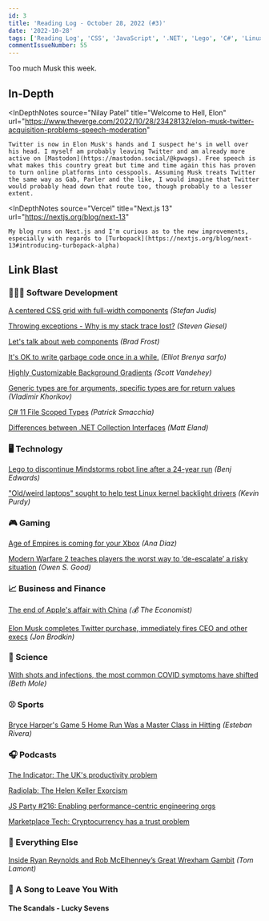 ```yaml
---
id: 3
title: 'Reading Log - October 28, 2022 (#3)'
date: '2022-10-28'
tags: ['Reading Log', 'CSS', 'JavaScript', '.NET', 'Lego', 'C#', 'Linux', 'Development', 'Next.js', 'Twitter', 'COVID']
commentIssueNumber: 55
---
```


Too much Musk this week.

## In-Depth

<InDepthNotes
    source="Nilay Patel"
    title="Welcome to Hell, Elon"
    url="https://www.theverge.com/2022/10/28/23428132/elon-musk-twitter-acquisition-problems-speech-moderation"
>
    Twitter is now in Elon Musk's hands and I suspect he's in well over his head. I myself am probably leaving Twitter and am already more active on [Mastodon](https://mastodon.social/@kpwags). Free speech is what makes this country great but time and time again this has proven to turn online platforms into cesspools. Assuming Musk treats Twitter the same way as Gab, Parler and the like, I would imagine that Twitter would probably head down that route too, though probably to a lesser extent.
</InDepthNotes>

<InDepthNotes
    source="Vercel"
    title="Next.js 13"
    url="https://nextjs.org/blog/next-13"
>
    My blog runs on Next.js and I'm curious as to the new improvements, especially with regards to [Turbopack](https://nextjs.org/blog/next-13#introducing-turbopack-alpha)
</InDepthNotes>

## Link Blast

<h3 className="text">👨🏼‍💻 Software Development</h3>

[A centered CSS grid with full-width components](https://www.stefanjudis.com/snippets/a-centered-css-grid-with-full-width-components/) *(Stefan Judis)*

[Throwing exceptions - Why is my stack trace lost?](https://steven-giesel.com/blogPost/bc82fda9-eb47-47bd-850b-9d115a59a571) *(Steven Giesel)*

[Let's talk about web components](https://bradfrost.com/blog/post/lets-talk-about-web-components/) *(Brad Frost)*

[It's OK to write garbage code once in a while.](https://dev.to/elliot_brenyasarfo_18749/its-ok-to-write-garbage-code-once-in-a-while-3bjp) *(Elliot Brenya sarfo)*

[Highly Customizable Background Gradients](https://cloudfour.com/thinks/highly-customizable-background-gradients/) *(Scott Vandehey)*

[Generic types are for arguments, specific types are for return values](https://enterprisecraftsmanship.com/posts/generic-types-arguments-specific-types-return-values/) *(Vladimir Khorikov)*

[C# 11 File Scoped Types](https://blog.ndepend.com/c-11-file-scoped-types/) *(Patrick Smacchia)*

[Differences between .NET Collection Interfaces](https://dev.to/integerman/differences-between-net-collection-interfaces-g3i) *(Matt Eland)*

<h3 className="text">🖥 Technology</h3>

[Lego to discontinue Mindstorms robot line after a 24-year run](https://arstechnica.com/gadgets/2022/10/lego-to-discontinue-mindstorms-robot-line-after-a-24-year-run/) *(Benj Edwards)*

["Old/weird laptops" sought to help test Linux kernel backlight drivers](https://arstechnica.com/gadgets/2022/10/linux-kernel-needs-your-help-testing-backlight-drivers-on-old-weird-laptops/) *(Kevin Purdy)*

<h3 className="text">🎮 Gaming</h3>

[Age of Empires is coming for your Xbox](https://www.polygon.com/23423466/age-of-empires-definitive-edition-xbox-console-release-date) *(Ana Diaz)*

[Modern Warfare 2 teaches players the worst way to ‘de-escalate’ a risky situation](https://www.polygon.com/23423009/call-of-duty-modern-warfare-2-de-escalation-trailer-park-press-f) *(Owen S. Good)*

<h3 className="text">📈 Business and Finance</h3>

[The end of Apple's affair with China](https://www.economist.com/business/2022/10/24/the-end-of-apples-affair-with-china) *(💰 The Economist)*

[Elon Musk completes Twitter purchase, immediately fires CEO and other execs](https://arstechnica.com/tech-policy/2022/10/elon-musk-completes-twitter-purchase-immediately-fires-ceo-and-other-execs/) *(Jon Brodkin)*

<h3 className="text">🔬 Science</h3>

[With shots and infections, the most common COVID symptoms have shifted](https://arstechnica.com/science/2022/10/top-covid-symptoms-shift-from-fever-cough-to-sore-throat-stuffy-nose/) *(Beth Mole)*

<h3 className="text">⚾ Sports</h3>

[Bryce Harper's Game 5 Home Run Was a Master Class in Hitting](https://blogs.fangraphs.com/bryce-harpers-game-5-home-run-was-a-master-class-in-hitting/) *(Esteban Rivera)*

<h3 className="text">🎧 Podcasts</h3>

[The Indicator: The UK's productivity problem](https://www.npr.org/2022/10/20/1130379581/the-uks-productivity-problem)

[Radiolab: The Helen Keller Exorcism](https://radiolab.org/episodes/helen-keller-exorcism)

[JS Party #216: Enabling performance-centric engineering orgs](https://changelog.com/jsparty/216)

[Marketplace Tech: Cryptocurrency has a trust problem](https://www.marketplace.org/shows/marketplace-tech/cryptocurrency-has-a-trust-problem/)

<h3 className="text">🎒 Everything Else</h3>

[Inside Ryan Reynolds and Rob McElhenney’s Great Wrexham Gambit](https://www.gq.com/story/wrexham-fc-ryan-reynolds-rob-mcelhenney) *(Tom Lamont)*

<h3 className="text">🎵 A Song to Leave You With</h3>

#### The Scandals - Lucky Sevens

<YouTubeEmbed
    id="6eBfX_a9_o4"
    title="The Scandals - Lucky Sevens"
/>
